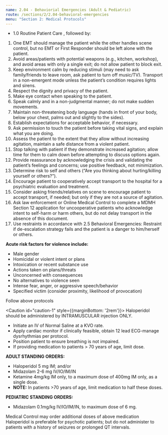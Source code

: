 ```yaml
---
name: 2.04 - Behaviorial Emergencies (Adult & Pediatric)
route: /sections/2/2.04-behavioral-emergencies
menu: "Section 2: Medical Protocols"
---
```



<EMTLevel level="basic">
  <ul>
    <li>
      <MyLink to="/sections/1/1.0-routine-patient-care">
      1.0 Routine Patient Care
      </MyLink>
      , followed by:
    </li>
  </ul>

  <ol style={{ padding: '0 1rem'}}>
    <li>
      One EMT should manage the patient while the other handles scene control, but no
      EMT or First Responder should be left alone with the patient.
    </li>
    <li>
      Avoid areas/patients with potential weapons (e.g., kitchen, workshop), and avoid
      areas with only a single exit; do not allow patient to block exit.
    </li>
    <li>
      Keep environment calm by reducing stimuli (may need to ask family/friends to
       leave room, ask patient to turn off music/TV). Transport in a non-emergent mode
       unless the patient’s condition requires lights and sirens.
    </li>
    <li>
      Respect the dignity and privacy of the patient.
    </li>
    <li>
      Make eye contact when speaking to the patient.
    </li>
    <li>
      Speak calmly and in a non-judgmental manner; do not make sudden movements.
    </li>
    <li>
      Maintain non-threatening body language (hands in front of your body, below your
      chest, palms out and slightly to the sides).
    </li>
    <li>
      Establish expectations for acceptable behavior, if necessary.
    </li>
    <li>
      Ask permission to touch the patient before taking vital signs, and explain what
       you are doing.
    </li>
    <li>
      Assess the patient to the extent that they allow without increasing agitation,
       maintain a safe distance from a violent patient.
    </li>
    <li>
      Stop talking with patient if they demonstrate increased agitation; allow time for
       them to calm down before attempting to discuss options again.
    </li>
    <li>
      Provide reassurance by acknowledging the crisis and validating the patient’s
       feelings and concerns; use positive feedback, not minimization.
    </li>
    <li>
      Determine risk to self and others (“Are you thinking about hurting/killing yourself
       or others?”).
    </li>
    <li>
      Encourage patient to cooperatively accept transport to the hospital for a
       psychiatric evaluation and treatment.
    </li>
    <li>
      Consider asking friends/relatives on scene to encourage patient to accept
       transport, if needed; but only if they are not a source of agitation.
    </li>
    <li>
      Ask law enforcement or Online Medical Control to complete a MDMH Section 12
      application for uncooperative patients who acknowledge intent to self-harm or
      harm others, but do not delay transport in the absence of this document.
    </li>
    <li>
      Use restraints in accordance with 2.5 Behavioral Emergencies: Restraint if
       de-escalation strategy fails and the patient is a danger to him/herself or others.
    </li>
  </ol>

  <strong>Acute risk factors for violence include:</strong>

  <ul style={{ padding: "0.5rem 1rem" }}>
    <li>
      Male gender
    </li>
    <li>
      Homicidal or violent intent or plans
    </li>
    <li>
      Intoxication or recent substance use
    </li>
    <li>
      Actions taken on plans/threats
    </li>
    <li>
      Unconcerned with consequences
    </li>
    <li>
      No alternatives to violence seen
    </li>
    <li>
      Intense fear, anger, or aggressive speech/behavior
    </li>
    <li>
      Specified victim (consider proximity, likelihood of provocation)
    </li>
  </ul>
</EMTLevel>
<EMTLevel level="advanced">
  Follow above protocols
</EMTLevel>

<Caution id="caution-1" style={{marginBottom: '2rem'}}>
  Haloperidol should be administered by INTRAMUSCULAR injection ONLY.
</Caution>
<EMTLevel level="paramedic">
  <ul>
    <li>
      Initiate an IV of Normal Saline at a KVO rate.
    </li>
    <li>
      Apply cardiac monitor if clinically feasible, obtain 12 lead ECG-manage
      dysrhythmias per protocol.
    </li>
    <li>
      Position patient to ensure breathing is not impaired.
    </li>
    <li>
      If providing medication to patients &gt; 70 years of age, limit dose.
    </li>
  </ul>

  <strong>
    ADULT STANDING ORDERS:
  </strong>
  <ul>
    <li>
      Haloperidol 5 mg IM; and/or
    </li>
    <li>
      Midazolam 2-6 mg IV/IO/IM/IN
    </li>
    <li>
      Ketamine 4mg/kg IM only, to a maximum dose of 400mg IM only, as a
      single dose.
    </li>
    <li>
      <strong>NOTE:</strong> In patients >70 years of age, limit medication to half these
      doses.
    </li>
  </ul>

  <strong>
    PEDIATRIC STANDING ORDERS:
  </strong>
  <ul>
    <li>
      Midazolam 0.1mg/kg IV/IO/IM/IN, to maximum dose of 6 mg.
    </li>
  </ul>
</EMTLevel>

<Note id="note-1">
  Medical Control may order additional doses of above medication
</Note>

<Caution id="caution-2">
  Haloperidol is preferable for psychotic patients; but do not administer to patients with a
  history of seizures or prolonged QT intervals.
</Caution>
